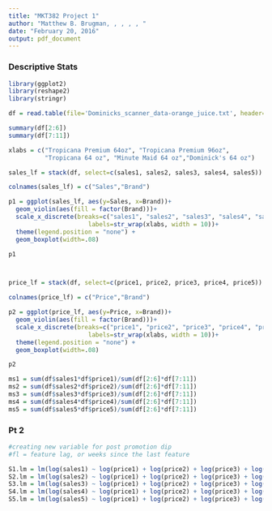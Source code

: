 ```yaml
---
title: "MKT382 Project 1"
author: "Matthew B. Brugman, , , , , "
date: "February 20, 2016"
output: pdf_document
---
```


### Descriptive Stats

```r
library(ggplot2)
library(reshape2)
library(stringr)

df = read.table(file='Dominicks_scanner_data-orange_juice.txt', header=TRUE, sep='\t')

summary(df[2:6])
summary(df[7:11])

xlabs = c("Tropicana Premium 64oz", "Tropicana Premium 96oz", 
          "Tropicana 64 oz", "Minute Maid 64 oz","Dominick's 64 oz")

sales_lf = stack(df, select=c(sales1, sales2, sales3, sales4, sales5))

colnames(sales_lf) = c("Sales","Brand")

p1 = ggplot(sales_lf, aes(y=Sales, x=Brand))+ 
  geom_violin(aes(fill = factor(Brand)))+
  scale_x_discrete(breaks=c("sales1", "sales2", "sales3", "sales4", "sales5"),
                      labels=str_wrap(xlabs, width = 10))+
  theme(legend.position = "none") + 
  geom_boxplot(width=.08)

p1



price_lf = stack(df, select=c(price1, price2, price3, price4, price5))

colnames(price_lf) = c("Price","Brand")

p2 = ggplot(price_lf, aes(y=Price, x=Brand))+ 
  geom_violin(aes(fill = factor(Brand)))+
  scale_x_discrete(breaks=c("price1", "price2", "price3", "price4", "price5"),
                      labels=str_wrap(xlabs, width = 10))+
  theme(legend.position = "none") + 
  geom_boxplot(width=.08)

p2

ms1 = sum(df$sales1*df$price1)/sum(df[2:6]*df[7:11])
ms2 = sum(df$sales2*df$price2)/sum(df[2:6]*df[7:11])
ms3 = sum(df$sales3*df$price3)/sum(df[2:6]*df[7:11])
ms4 = sum(df$sales4*df$price4)/sum(df[2:6]*df[7:11])
ms5 = sum(df$sales5*df$price5)/sum(df[2:6]*df[7:11])
```

### Pt 2

```r
#creating new variable for post promotion dip
#fl = feature lag, or weeks since the last feature

S1.lm = lm(log(sales1) ~ log(price1) + log(price2) + log(price3) + log(price4) + log(price5) + feat1 + disp1, data=df)
S2.lm = lm(log(sales2) ~ log(price1) + log(price2) + log(price3) + log(price4) + log(price5) + feat2 + disp2, data=df)
S3.lm = lm(log(sales3) ~ log(price1) + log(price2) + log(price3) + log(price4) + log(price5) + feat3 + disp3, data=df)
S4.lm = lm(log(sales4) ~ log(price1) + log(price2) + log(price3) + log(price4) + log(price5) + feat4 + disp4, data=df)
S5.lm = lm(log(sales5) ~ log(price1) + log(price2) + log(price3) + log(price4) + log(price5) + feat5 + disp5, data=df)


```